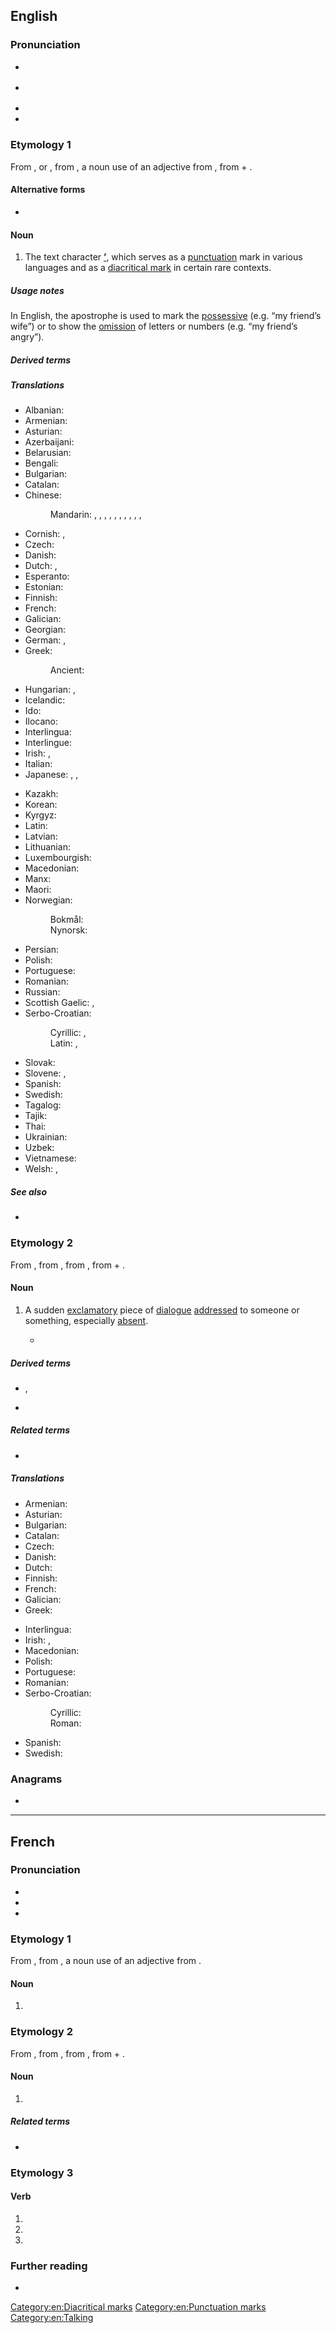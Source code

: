 {{also|Apostrophe|apostrophé}}
==English==
{{was wotd|2007|February|13}}

===Pronunciation===
* {{a|RP}} {{IPA|en|/əˈpɒs.tɹə.fi/}}
* {{a|US}} {{IPA|en|/əˈpɑːs.tɹə.fi/}}
* {{audio|en|en-us-apostrophe.ogg|Audio (US)}}
* {{audio|en|en-au-apostrophe.ogg|Audio (AU)}}

===Etymology 1===
From {{der|en|fr|apostrophe}}, or {{der|en|la|apostrophus}}, from {{der|en|grc|ἀπόστροφος|t=accent of elision}}, a noun use of an adjective from {{m|grc|ἀποστρέφω|t=I turn away}}, from {{mention|grc|ἀπό|t=away from}} + {{mention|grc|στρέφω|t=to turn}}.

====Alternative forms====
* {{alter|en|apostrophë|apostrophy}}

====Noun====
{{en-noun}}

# {{senseid|en|character}} {{lb|en|orthography}} The text character '''[[’]]''', which serves as a [[punctuation]] mark in various languages and as a [[diacritical mark]] in certain rare contexts.

=====Usage notes=====
In English, the apostrophe is used to mark the [[possessive]] (e.g. “my friend’s wife”) or to show the [[omission]] of letters or numbers (e.g. “my friend’s angry”).

=====Derived terms=====
{{col4|en
|apostrophed
|greengrocer's apostrophe
|printer's apostrophe
|typographic apostrophe
|typewriter apostrophe
}}

=====Translations=====
{{trans-top|the character ’}}
* Albanian: {{t+|sq|apostrof|m}}
* Armenian: {{t+|hy|ապաթարց}}
* Asturian: {{t|ast|apóstrofu|m}}
* Azerbaijani: {{t|az|apostrof}}
* Belarusian: {{t|be|апо́страф|m}}
* Bengali: {{t|bn|ঊর্ধকমা}}
* Bulgarian: {{t+|bg|апостроф|m}}
* Catalan: {{t|ca|apòstrof|m}}
* Chinese:
*: Mandarin: {{t+|cmn|省略符號}}, {{t+|cmn|省略符号|tr=shěnglüè fúhào}}, {{t|cmn|隔音符號}}, {{t|cmn|隔音符号|tr=géyīn fúhào}}, {{t|cmn|省字符|tr=shěngzìfú}}, {{t|cmn|單引號}}, {{t|cmn|单引号|tr=dānyǐnhào}}, {{t+|cmn|撇號}}, {{t+|cmn|撇号|tr=piěhào}}, {{t|cmn|頓呼}}, {{t|cmn|顿呼|tr=dùnhū}}
* Cornish: {{t|kw|kollverk|m}}, {{t|kw|kollverkys|m-p}}
* Czech: {{t+|cs|apostrof|m}}
* Danish: {{t|da|apostrof|c}}
* Dutch: {{t+|nl|weglatingsteken|n}}, {{t+|nl|apostrof|f}}
* Esperanto: {{t+|eo|apostrofo}}
* Estonian: {{t+|et|ülakoma}}
* Finnish: {{t+|fi|heittomerkki}}
* French: {{t+|fr|apostrophe|f}}
* Galician: {{t|gl|apóstrofo|m}}
* Georgian: {{t|ka|აპოსტროფი}}
* German: {{t+|de|Apostroph|m}}, {{t+|de|Hochkomma|n}}
* Greek: {{t+|el|απόστροφος|f}}
*: Ancient: {{t|grc|ἀπόστροφος|f}}
* Hungarian: {{t+|hu|aposztróf}}, {{t+|hu|hiányjel}}
* Icelandic: {{t|is|úrfellingarmerki|n}}
* Ido: {{t+|io|apostrofo}}
* Ilocano: {{t|ilo|tuldek}}
* Interlingua: {{t|ia|apostropho}}
* Interlingue: {{t|ie|apostrof}}
* Irish: {{t|ga|uaschamóg|f}}, {{t|ga|apastróf|f}}
* Italian: {{t+|it|apostrofo|m}}
* Japanese: {{t+|ja|アポストロフィー|tr=aposutorofī}}, {{t+|ja|アポストロフ|tr=aposutorofu}}, {{t|ja|省略符号|tr=しょうりゃくふごう, shōryaku fugō}}
{{trans-mid}}
* Kazakh: {{t|kk|апостроф}}
* Korean: {{t|ko|아포스트로피}}
* Kyrgyz: {{t+|ky|апостроф}}
* Latin: {{t|la|apostrophus|f}}
* Latvian: {{t|lv|apostrofs|m}}
* Lithuanian: {{t|lt|apostrofa|m}}
* Luxembourgish: {{t|lb|Apostroph|m}}
* Macedonian: {{t|mk|апостроф|m}}
* Manx: {{t|gv|apostrophee}}
* Maori: {{t|mi|pakini}}
* Norwegian:
*: Bokmål: {{t|no|apostrof|m}}
*: Nynorsk: {{t|nn|apostrof|m}}
* Persian: {{t+|fa|آپوستروف|tr=âpostrof}}
* Polish: {{t+|pl|apostrof|m}}
* Portuguese: {{t+|pt|apóstrofo|m}}
* Romanian: {{t+|ro|apostrof|n}}
* Russian: {{t+|ru|апо́стро́ф|m}}
* Scottish Gaelic: {{t|gd|ascair|m}}, {{t|gd|asgair|m}}
* Serbo-Croatian:
*: Cyrillic: {{t|sh|а̀построф|m}}, {{t|sh|изо̀ставник|m}}
*: Latin: {{t+|sh|àpostrof|m}}, {{t+|sh|izòstavnik|m}}
* Slovak: {{t|sk|apostrof|m}}
* Slovene: {{t+|sl|opuščaj|m}}, {{t+|sl|apostrof|m}}
* Spanish: {{t+|es|apóstrofo|m}}
* Swedish: {{t+|sv|apostrof}}
* Tagalog: {{t|tl|kudlit}}
* Tajik: {{t|tg|апостроф}}
* Thai: {{t|th|อะพอสทรอฟี}}
* Ukrainian: {{t+|uk|апостроф|m}}
* Uzbek: {{t+|uz|apostrof}}
* Vietnamese: {{t|vi|dấu lược}}
* Welsh: {{t|cy|collnod|m}}, {{t|cy|sillgoll|f}}
{{trans-bottom}}

=====See also=====
* {{projectlink|wikipedia}}
{{punctuation}}

===Etymology 2===
From {{der|en|la|apostrophe}}, from {{der|en|grc|ἀποστροφή}}, from {{m|grc|ἀποστρέφω|t=I turn away}}, from {{m|grc|ἀπό}} + {{m|grc|στρέφω|t=I turn}}.

====Noun====
{{en-noun|~}}

# {{senseid|en|rhetoric}} {{lb|en|rhetoric}} A sudden [[exclamatory]] piece of [[dialogue]] [[addressed]] to someone or something, especially [[absent]].
#* {{RQ:Langley Rhetoric|28|'''''Apostrophe''''' a bold digression makes,<br/>Mov'd by some sudden thought the theme awakes.}}

=====Derived terms=====
* {{l|en|apostrophic}}, {{l|en|apostrophically}}
* {{l|en|apostrophize}}

=====Related terms=====
* {{l|en|catastrophe}}

=====Translations=====
{{trans-top|sudden piece of dialogue}}
* Armenian: {{t+|hy|ապաթարց}}
* Asturian: {{t|ast|apóstrofe|f}}
* Bulgarian: {{t+|bg|апостроф|m}}
* Catalan: {{t|ca|apòstrofe|m}}
* Czech: {{t|cs|apostrofa|f}}
* Danish: {{t|da|apostrofe|c}}
* Dutch: {{t+|nl|apostrof|f}}
* Finnish: {{t+|fi|apostrofi}}
* French: {{t+|fr|apostrophe|f}}
* Galician: {{t|gl|apóstrofe|f}}
* Greek: {{t+|el|αποστροφή|f}}
{{trans-mid}}
* Interlingua: {{t|ia|apostrophe}}
* Irish: {{t|ga|aitheasc|m}}, {{t|ga|apastróf|f}}
* Macedonian: {{t|mk|апостро́фа|f}}
* Polish: {{t+|pl|apostrofa|f}}
* Portuguese: {{t+|pt|apóstrofe|f}}
* Romanian: {{t+|ro|apostrof|n}}
* Serbo-Croatian:
*: Cyrillic: {{t|sh|апо̀строфа|f}}
*: Roman: {{t+|sh|apòstrofa|f}}
* Spanish: {{t+|es|apóstrofe|m|f}}
* Swedish: {{t+|sv|apostrof|?}}
{{trans-bottom}}

===Anagrams===
* {{anagrams|en|a=aehoopprst|protophase}}

[[Category:en:Diacritical marks]]
[[Category:en:Punctuation marks]]
[[Category:en:Talking]]
{{C|en|Figures of speech}}

----

==French==

===Pronunciation===
* {{fr-IPA}}
* {{homophones|fr|apostrophent|apostrophes}}
* {{audio|fr|Fr-apostrophe.ogg|Audio}}

===Etymology 1===
From {{der|fr|la|apostrophus}}, from {{der|fr|grc|ἀπόστροφος|t=accent of elision}}, a noun use of an adjective from {{m|grc|ἀποστρέφω|t=I turn away}}.

====Noun====
{{fr-noun|f}}

# {{lb|fr|orthography}} {{l|en|apostrophe}}

===Etymology 2===
From {{etyl|la|fr}} {{m|la|apostrophe}}, from {{etyl|grc|fr}} {{m|grc|ἀποστροφή}}, from {{m|grc|ἀποστρέφω||I turn away}}, from {{m|grc|ἀπό}} + {{m|grc|στρέφω||I turn}}.

====Noun====
{{fr-noun|f}}

# {{lb|fr|rhetoric}} {{l|en|apostrophe}}

=====Related terms=====
* {{l|fr|apostropher}}

===Etymology 3===
{{nonlemma}}

====Verb====
{{head|fr|verb form}}

# {{inflection of|fr|apostropher||1//3|s|pres|indc}}
# {{inflection of|fr|apostropher||1//3|s|pres|subj}}
# {{inflection of|fr|apostropher||2|s|impr}}

===Further reading===
* {{R:TLFi}}